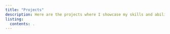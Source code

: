 ```yaml
---
title: "Projects"
description: Here are the projects where I showcase my skills and abilities in the various softwares and platforms I'm proficient in.
listing:
  contents: .
---
```



